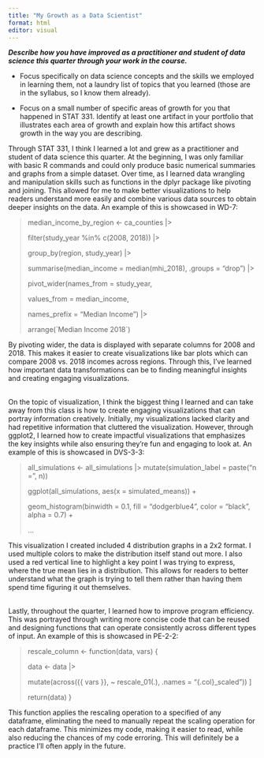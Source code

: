```yaml
---
title: "My Growth as a Data Scientist"
format: html
editor: visual
---
```


***Describe how you have improved as a practitioner and student of data science this quarter through your work in the course.***

-   Focus specifically on data science concepts and the skills we employed in learning them, not a laundry list of topics that you learned (those are in the syllabus, so I know them already).

-   Focus on a small number of specific areas of growth for you that happened in STAT 331. Identify at least one artifact in your portfolio that illustrates each area of growth and explain how this artifact shows growth in the way you are describing.

Through STAT 331, I think I learned a lot and grew as a practitioner and student of data science this quarter. At the beginning, I was only familiar with basic R commands and could only produce basic numerical summaries and graphs from a simple dataset. Over time, as I learned data wrangling and manipulation skills such as functions in the dplyr package like pivoting and joining. This allowed for me to make better visualizations to help readers understand more easily and combine various data sources to obtain deeper insights on the data. An example of this is showcased in WD-7:

> median_income_by_region \<- ca_counties \|\>
>
> filter(study_year %in% c(2008, 2018)) \|\>
>
> group_by(region, study_year) \|\>
>
> summarise(median_income = median(mhi_2018), .groups = "drop") \|\>
>
> pivot_wider(names_from = study_year,
>
> values_from = median_income,
>
> names_prefix = "Median Income ") \|\>
>
> arrange(\`Median Income 2018\`)

By pivoting wider, the data is displayed with separate columns for 2008 and 2018. This makes it easier to create visualizations like bar plots which can compare 2008 vs. 2018 incomes across regions. Through this, I've learned how important data transformations can be to finding meaningful insights and creating engaging visualizations. <br><br>

On the topic of visualization, I think the biggest thing I learned and can take away from this class is how to create engaging visualizations that can portray information creatively. Initially, my visualizations lacked clarity and had repetitive information that cluttered the visualization. However, through ggplot2, I learned how to create impactful visualizations that emphasizes the key insights while also ensuring they're fun and engaging to look at. An example of this is showcased in DVS-3-3:

> all_simulations \<- all_simulations \|\> mutate(simulation_label = paste("n =", n))
>
> ggplot(all_simulations, aes(x = simulated_means)) +
>
> geom_histogram(binwidth = 0.1, fill = "dodgerblue4", color = "black", alpha = 0.7) +
>
> ...

This visualization I created included 4 distribution graphs in a 2x2 format. I used multiple colors to make the distribution itself stand out more. I also used a red vertical line to highlight a key point I was trying to express, where the true mean lies in a distribution. This allows for readers to better understand what the graph is trying to tell them rather than having them spend time figuring it out themselves. <br><br>

Lastly, throughout the quarter, I learned how to improve program efficiency. This was portrayed through writing more concise code that can be reused and designing functions that can operate consistently across different types of input. An example of this is showcased in PE-2-2:

> rescale_column \<- function(data, vars) {
>
> data \<- data \|\>
>
> mutate(across({{ vars }}, \~ rescale_01(.), .names = "{.col}\_scaled")) \]
>
> return(data) }\

This function applies the rescaling operation to a specified of any dataframe, eliminating the need to manually repeat the scaling operation for each dataframe. This minimizes my code, making it easier to read, while also reducing the chances of my code erroring. This will definitely be a practice I'll often apply in the future.
